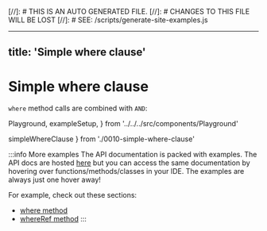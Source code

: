 [//]: # THIS IS AN AUTO GENERATED FILE.
[//]: #  CHANGES TO THIS FILE WILL BE LOST
[//]: # SEE: /scripts/generate-site-examples.js

---
title: 'Simple where clause'
---

# Simple where clause

`where` method calls are combined with `AND`:

  Playground,
  exampleSetup,
} from '../../../src/components/Playground'

  simpleWhereClause
} from './0010-simple-where-clause'

<div style={{ marginBottom: '1em' }}>
  <Playground code={simpleWhereClause} setupCode={exampleSetup} />
</div>

:::info More examples
The API documentation is packed with examples. The API docs are hosted [here](https://kysely-org.github.io/kysely/)
but you can access the same documentation by hovering over functions/methods/classes in your IDE. The examples are always
just one hover away!

For example, check out these sections:
 - [where method](https://kysely-org.github.io/kysely/classes/SelectQueryBuilder.html#where)
 - [whereRef method](https://kysely-org.github.io/kysely/classes/SelectQueryBuilder.html#whereRef)
:::